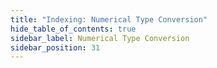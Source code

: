 ```yaml
---
title: "Indexing: Numerical Type Conversion"
hide_table_of_contents: true
sidebar_label: Numerical Type Conversion
sidebar_position: 31
---
```





<LanguageSwitcher supportedLanguages={supportedLanguages} />

<LanguageContent language="csharp">
   <NumberTypeConversionCsharp />
</LanguageContent>


<!---
### Client API
- [Conventions: Serialization](../client-api/configuration/serialization)

### Indexes
- [Creating and Deploying Indexes](../indexes/creating-and-deploying)

### Server
- [Knowledge Base: Numbers in RavenDB](../server/kb/numbers-in-ravendb)


-->
